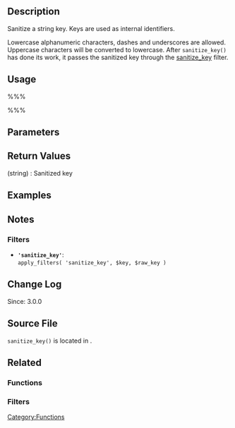 == Description ==
Sanitize a string key. Keys are used as internal identifiers.

Lowercase alphanumeric characters, dashes and underscores are allowed. Uppercase characters will be converted to lowercase. After <code>sanitize_key()</code> has done its work, it passes the sanitized key through the [[Plugin API/Filter Reference/sanitize_key|sanitize_key]] filter.

== Usage ==
%%%<?php sanitize_key( $key ); ?>%%%

== Parameters ==
{{Parameter|$key|string|String key}}

== Return Values ==
; (string) : Sanitized key

== Examples ==
<!-- Need creative examples. Feel free to link to external examples. -->

== Notes ==

=== Filters ===
* <strong><tt>'sanitize_key'</tt></strong>:<br /><code>apply_filters( 'sanitize_key', $key, $raw_key )</code>

== Change Log ==
Since: 3.0.0

== Source File ==
<tt>sanitize_key()</tt> is located in {{Trac|/wp-includes/formatting.php}}.

== Related ==

=== Functions ===
{{sanitize functions|sanitize_key()}}

=== Filters ===

{{sanitize filters|sanitize_key}}


[[Category:Functions]]